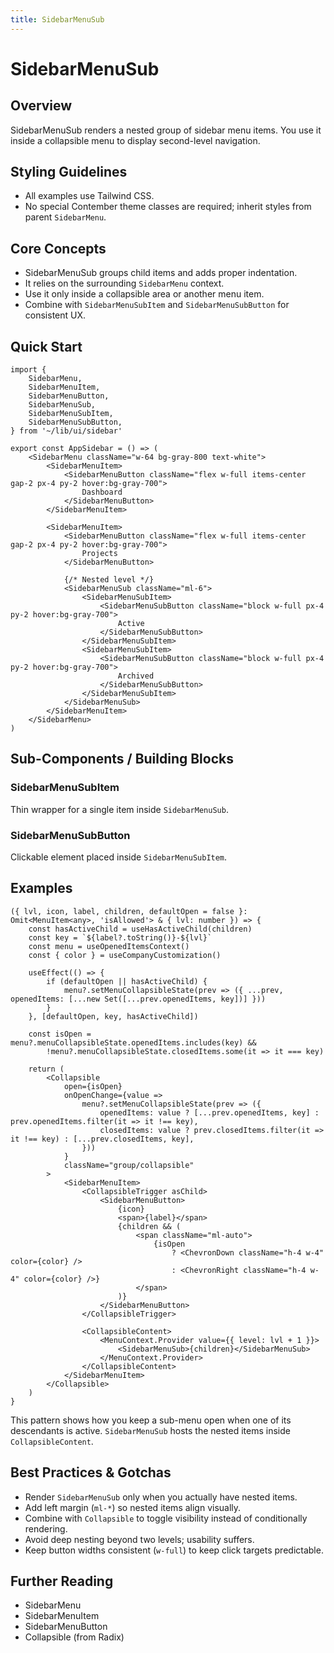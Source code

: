 ```yaml
---
title: SidebarMenuSub
---
```


<!-- Edited by human: false -->
<!-- Examples count: 2 -->
<!-- Source examples: 0 -->
<!-- Playground examples: 0 -->
<!-- External examples: 2 -->
<!-- Import examples: 2 -->

# SidebarMenuSub

## Overview
SidebarMenuSub renders a nested group of sidebar menu items.
You use it inside a collapsible menu to display second-level navigation.

## Styling Guidelines
* All examples use Tailwind CSS.
* No special Contember theme classes are required; inherit styles from parent `SidebarMenu`.

## Core Concepts
* SidebarMenuSub groups child items and adds proper indentation.
* It relies on the surrounding `SidebarMenu` context.
* Use it only inside a collapsible area or another menu item.
* Combine with `SidebarMenuSubItem` and `SidebarMenuSubButton` for consistent UX.

## Quick Start
```tsx
import {
	SidebarMenu,
	SidebarMenuItem,
	SidebarMenuButton,
	SidebarMenuSub,
	SidebarMenuSubItem,
	SidebarMenuSubButton,
} from '~/lib/ui/sidebar'

export const AppSidebar = () => (
	<SidebarMenu className="w-64 bg-gray-800 text-white">
		<SidebarMenuItem>
			<SidebarMenuButton className="flex w-full items-center gap-2 px-4 py-2 hover:bg-gray-700">
				Dashboard
			</SidebarMenuButton>
		</SidebarMenuItem>

		<SidebarMenuItem>
			<SidebarMenuButton className="flex w-full items-center gap-2 px-4 py-2 hover:bg-gray-700">
				Projects
			</SidebarMenuButton>

			{/* Nested level */}
			<SidebarMenuSub className="ml-6">
				<SidebarMenuSubItem>
					<SidebarMenuSubButton className="block w-full px-4 py-2 hover:bg-gray-700">
						Active
					</SidebarMenuSubButton>
				</SidebarMenuSubItem>
				<SidebarMenuSubItem>
					<SidebarMenuSubButton className="block w-full px-4 py-2 hover:bg-gray-700">
						Archived
					</SidebarMenuSubButton>
				</SidebarMenuSubItem>
			</SidebarMenuSub>
		</SidebarMenuItem>
	</SidebarMenu>
)
```

## Sub-Components / Building Blocks
### SidebarMenuSubItem
Thin wrapper for a single item inside `SidebarMenuSub`.

### SidebarMenuSubButton
Clickable element placed inside `SidebarMenuSubItem`.

## Examples
```tsx
({ lvl, icon, label, children, defaultOpen = false }: Omit<MenuItem<any>, 'isAllowed'> & { lvl: number }) => {
	const hasActiveChild = useHasActiveChild(children)
	const key = `${label?.toString()}-${lvl}`
	const menu = useOpenedItemsContext()
	const { color } = useCompanyCustomization()

	useEffect(() => {
		if (defaultOpen || hasActiveChild) {
			menu?.setMenuCollapsibleState(prev => ({ ...prev, openedItems: [...new Set([...prev.openedItems, key])] }))
		}
	}, [defaultOpen, key, hasActiveChild])

	const isOpen = menu?.menuCollapsibleState.openedItems.includes(key) &&
		!menu?.menuCollapsibleState.closedItems.some(it => it === key)

	return (
		<Collapsible
			open={isOpen}
			onOpenChange={value =>
				menu?.setMenuCollapsibleState(prev => ({
					openedItems: value ? [...prev.openedItems, key] : prev.openedItems.filter(it => it !== key),
					closedItems: value ? prev.closedItems.filter(it => it !== key) : [...prev.closedItems, key],
				}))
			}
			className="group/collapsible"
		>
			<SidebarMenuItem>
				<CollapsibleTrigger asChild>
					<SidebarMenuButton>
						{icon}
						<span>{label}</span>
						{children && (
							<span className="ml-auto">
								{isOpen
									? <ChevronDown className="h-4 w-4" color={color} />
									: <ChevronRight className="h-4 w-4" color={color} />}
							</span>
						)}
					</SidebarMenuButton>
				</CollapsibleTrigger>

				<CollapsibleContent>
					<MenuContext.Provider value={{ level: lvl + 1 }}>
						<SidebarMenuSub>{children}</SidebarMenuSub>
					</MenuContext.Provider>
				</CollapsibleContent>
			</SidebarMenuItem>
		</Collapsible>
	)
}
```
This pattern shows how you keep a sub-menu open when one of its descendants is active.
`SidebarMenuSub` hosts the nested items inside `CollapsibleContent`.

## Best Practices & Gotchas
* Render `SidebarMenuSub` only when you actually have nested items.
* Add left margin (`ml-*`) so nested items align visually.
* Combine with `Collapsible` to toggle visibility instead of conditionally rendering.
* Avoid deep nesting beyond two levels; usability suffers.
* Keep button widths consistent (`w-full`) to keep click targets predictable.

## Further Reading
* SidebarMenu
* SidebarMenuItem
* SidebarMenuButton
* Collapsible (from Radix)

<!-- End of Generated Documentation -->
